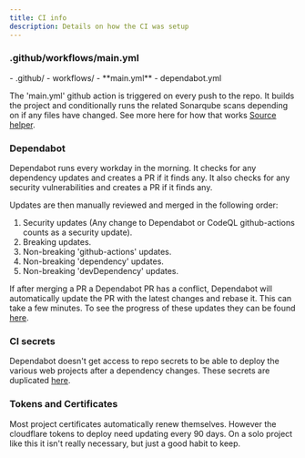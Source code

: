 ```yaml
---
title: CI info
description: Details on how the CI was setup
---
```



### .github/workflows/main.yml



<FileTree>
 - .github/
    - workflows/
      - **main.yml**
    - dependabot.yml

</FileTree>

The 'main.yml' github action is triggered on every push to the repo. It builds the project and conditionally
runs the related Sonarqube scans depending on if any files have changed. See more here for how that works [Source helper](https://how.wtf/run-workflow-step-or-job-based-on-file-changes-github-actions.html).

### Dependabot

Dependabot runs every workday in the morning. It checks for any dependency updates and creates a PR if it finds any. It also checks for any security vulnerabilities and creates a PR if it finds any.

Updates are then manually reviewed and merged in the following order:

1. Security updates (Any change to Dependabot or CodeQL github-actions counts as a security update).
2. Breaking updates.
3. Non-breaking 'github-actions' updates.
4. Non-breaking 'dependency' updates.
5. Non-breaking 'devDependency' updates.

If after merging a PR a Dependabot PR has a conflict, Dependabot will automatically update the PR with the latest changes and rebase it. This can take a few minutes.
To see the progress of these updates they can be found [here](https://github.com/NigelBreslaw/guardian-ghost/network/updates).


### CI secrets

Dependabot doesn't get access to repo secrets to be able to deploy the various web projects after a dependency changes. These secrets are duplicated [here](https://github.com/NigelBreslaw/guardian-ghost/settings/secrets/dependabot).


### Tokens and Certificates

Most project certificates automatically renew themselves. However the cloudflare tokens to deploy need updating every 90 days. On a solo project like this it isn't really necessary, but just a good habit to keep.